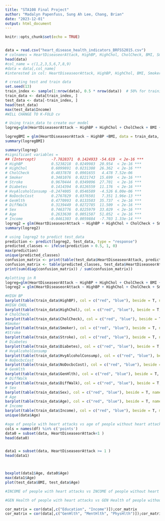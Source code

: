 ---
title: "STA108 Final Project"
author: "Madalyn Papenfuss, Sung Ah Lee, Chang, Brian"
date: "2023-12-01"
output: html_document
---

```{r setup, include=FALSE}
knitr::opts_chunk$set(echo = TRUE)
```

```{r}

```

```{r}
data = read.csv("heart_disease_health_indicators_BRFSS2015.csv")
# colnames = HeartDiseaseorAttack, HighBP, HighChol, CholCheck, BMI, Smoker, Stroke, Diabetes, PhysActivity, Fruit, Veggies, HvyAlcoholConsump, AnyHealthcare, NoDocbcCost, GenHlth, MentHlth, PhysHlth, DiffWalk
head(data)
#col_name = c(1,2,3,5,6,7,8,9)
#data = data[,col_name]
#interested in col: HeartDiseaseorAttack, HighBP, HighChol, BMI, Smoker, Stroke, Diabetes, PhysActivity (first 8 col)
```

```{r}
# creating test and train data
set.seed(13)
train_index <- sample(1:nrow(data), 0.5 * nrow(data))  # 50% for training 
train_data <- data[train_index, ]
test_data <- data[-train_index, ]
head(test_data)
max(test_data$Income)
#WILL CHANGE TO K-FOLD cv

```

```{r}
# Using train_data to create our model
logreg=glm(HeartDiseaseorAttack ~ HighBP + HighChol + CholCheck + BMI + Smoker + Stroke + Diabetes + PhysActivity + Fruits + Veggies + HvyAlcoholConsump + AnyHealthcare + NoDocbcCost + GenHlth + MentHlth + PhysHlth + DiffWalk + Sex + Age + Education + Income, data = train_data, family = binomial) #which variables are significant?

logregBMI = glm(HeartDiseaseorAttack ~ HighBP +BMI, data = train_data, family = binomial)
summary(logregBMI)

summary(logreg)
#significant variables = 
## (Intercept)       -7.7828371  0.1424933 -54.619  < 2e-16 ***
# HighBP             0.5238218  0.0249983  20.954  < 2e-16 ***
# HighChol           0.6099891  0.0231388  26.362  < 2e-16 ***
# CholCheck          0.4037878  0.0901655   4.478 7.52e-06
# Smoker             0.3481076  0.0221743  15.699  < 2e-16 ***
# Stroke             0.9670444  0.0349096  27.701  < 2e-16 ***
# Diabetes           0.1414394  0.0126559  11.176  < 2e-16 ***
# HvyAlcoholConsump -0.2474005  0.0546589  -4.526 6.00e-06 ***
# NoDocbcCost        0.2767829  0.0376501   7.351 1.96e-13 ***
# GenHlth            0.4770993  0.0133503  35.737  < 2e-16 ***
# DiffWalk           0.3139449  0.0272785  11.509  < 2e-16 ***
# Sex                0.7463776  0.0225979  33.029  < 2e-16 ***
# Age                0.2633630  0.0051587  51.052  < 2e-16 ***
# Income            -0.0461303  0.0059884  -7.703 1.33e-14 ***
logreg2 = glm(HeartDiseaseorAttack ~ HighBP + HighChol + CholCheck + Smoker + Stroke + Diabetes + HvyAlcoholConsump + NoDocbcCost + GenHlth + DiffWalk + Sex + Age + Income, data = train_data, family = binomial)
summary(logreg2)
```


```{r}
# using logreg2 to predict test_data
prediction <- predict(logreg2, test_data, type = "response")
predicted_classes <- ifelse(prediction > 0.5, 1, 0)
max(prediction)
unique(predicted_classes)
confusion_matrix <- print(table(test_data$HeartDiseaseorAttack, predicted_classes))
confusion_matrix <- table(predicted_classes, test_data$HeartDiseaseorAttack);confusion_matrix
print(sum(diag(confusion_matrix)) / sum(confusion_matrix))
```

```{r}
#plotting in R
logreg=glm(HeartDiseaseorAttack ~ HighBP + HighChol + CholCheck + BMI + Smoker + Stroke + Diabetes + PhysActivity + Fruits + Veggies + HvyAlcoholConsump + AnyHealthcare + NoDocbcCost + GenHlth + MentHlth + PhysHlth + DiffWalk + Sex + Age + Education + Income, data = train_data, family = binomial)
logreg2 = glm(HeartDiseaseorAttack ~ HighBP + HighChol + CholCheck + Smoker + Stroke + Diabetes + HvyAlcoholConsump + NoDocbcCost + GenHlth + DiffWalk + Sex + Age + Income, data = train_data, family = binomial)

#HIGH BP
barplot(table(train_data$HighBP), col = c("red", "blue"), beside = T, names.arg = c("No High BP", "Yes High BP"), main = "High Blood Pressure Distribution", ylab = "Frequency")
#HIGH CHOL
barplot(table(train_data$HighChol), col = c("red", "blue"), beside = T, names.arg = c("No High Chol", "Yes High Chol"), main = "High Cholestrol Distribution", ylab = "Frequency")
# CholCheck
barplot(table(train_data$CholCheck), col = c("red", "blue"), beside = T, names.arg = c("No Chol Check", "Yes Chol Check"), main = "Chol Check within 5 years Distribution", ylab = "Frequency")
#Smoker
barplot(table(train_data$Smoker), col = c("red", "blue"), beside = T, names.arg = c("No Smoker", "Smoker"), main = "Smoker Distribution", ylab = "Frequency")
#Stroke
barplot(table(train_data$Stroke), col = c("red", "blue"), beside = T, names.arg = c("No Stroke", "Yes Stroke"), main = "Stroke Distribution", ylab = "Frequency")
# Diabetes
barplot(table(train_data$Diabetes), col = c("red", "blue"), beside = T, names.arg = c("No Diabetes", "Yes Type 2 Diabetes", "Yes Type 1 Diabetes"), main = "High Diabetes Distribution", ylab = "Frequency")
# HvyAlcoholConsump
barplot(table(train_data$HvyAlcoholConsump), col = c("red", "blue"), beside = T, names.arg = c("No Heavy Alcohol Consump", "Yes Heavy Alcohol Consump"), main = "Heavy Alcohol Consump Distribution", ylab = "Frequency")
# NoDocbcCost
barplot(table(train_data$NoDocbcCost), col = c("red", "blue"), beside = T, names.arg = c("No - No Doc bc Cost", "Yes - No Doc bc Cost"), main = "No Doc bc Cost Distribution", ylab = "Frequency")
# GenHlth
barplot(table(train_data$GenHlth), col = c("red", "blue"), beside = T, names.arg = c("1 - GenHlth", "2 - GenHlth", "3 - GenHlth", "4 - GenHlth", "5 - GenHlth"), main = "General Health Distribution", ylab = "Frequency")
# DiffWalk
barplot(table(train_data$DiffWalk), col = c("red", "blue"), beside = T, names.arg = c("DiffWalk", "Yes DiffWalk"), main = "DiffWalk Distribution", ylab = "Frequency")
# Sex
barplot(table(train_data$Sex), col = c("red", "blue"), beside = T, names.arg = c("Male", "Female"), main = "Sex Distribution", ylab = "Frequency")
# Age
barplot(table(train_data$Age), col = c("red", "blue"), beside = T, names.arg = c("1", "2", "3", "4", "5", "6", "7", "8", "9", "10", "11", "12", "13"), main = "Age Distribution", ylab = "Frequency")
# Income
barplot(table(train_data$Income), col = c("red", "blue"), beside = T, main = "Income Distribution", ylab = "Frequency")
unique(data$Age)

```

```{r}

#age of people with heart attacks vs age of people without heart attacks
cols = names(df) %in% c('points')
data0 = subset(data, HeartDiseaseorAttack<1 )
head(data0)


data1 = subset(data, HeartDiseaseorAttack >= 1 )
head(data1)



boxplot(data1$Age, data0$Age)
max(data1$Age)
plot(test_data$BMI, test_data$Age)

#INCOME of people with heart attacks vs INCOME of people without heart attacks

#GEN Health of people with heart attacks vs GEN Health of people without heart attacks
```
```{r}
cor_matrix = cor(data[,c("Education", "Income")]);cor_matrix
cor_matrix = cor(data[,c("GenHlth", "MentHlth", "PhysHlth")]);cor_matrix
```


